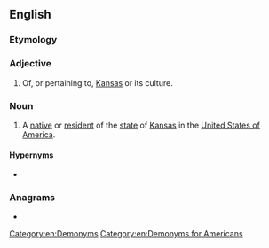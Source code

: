{{also|kansan}}
==English==

===Etymology===
{{suffix|Kansas|an|lang=en}}

===Adjective===
{{en-adj|-}}

# Of, or pertaining to, [[Kansas]] or its culture.

===Noun===
{{en-noun}}

# A [[native]] or [[resident]] of the [[state]] of [[Kansas]] in the [[United States of America]].

====Hypernyms====
* {{l|en|American}}

===Anagrams===
* {{anagrams|en|Kanans}}

[[Category:en:Demonyms]]
[[Category:en:Demonyms for Americans]]